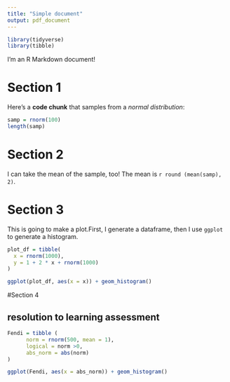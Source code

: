 ```yaml
---
title: "Simple document"
output: pdf_document
---
```


```r
library(tidyverse)
library(tibble)
```


I'm an R Markdown document! 

# Section 1

Here's a **code chunk** that samples from 
a _normal distribution_:

```r
samp = rnorm(100)
length(samp)
```

# Section 2

I can take the mean of the sample, too!
The mean is `r round (mean(samp), 2)`.

# Section 3

This is going to make a plot.First, I generate a dataframe, then I use `ggplot` to generate a histogram. 

```r


plot_df = tibble(
  x = rnorm(1000),
  y = 1 + 2 * x + rnorm(1000)
)

ggplot(plot_df, aes(x = x)) + geom_histogram()
```

#Section 4

## resolution to learning assessment

```r
Fendi = tibble (
      norm = rnorm(500, mean = 1),
      logical = norm >0,
      abs_norm = abs(norm)
)

ggplot(Fendi, aes(x = abs_norm)) + geom_histogram()
```

